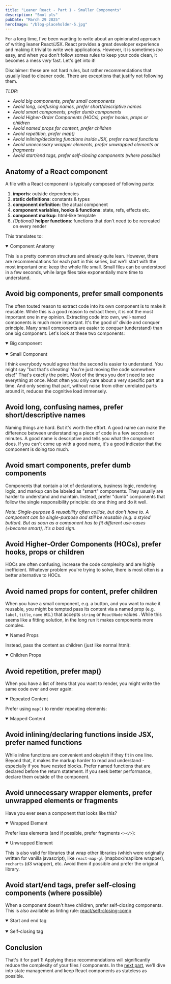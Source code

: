 ```yaml
---
title: "Leaner React - Part 1 - Smaller Components"
description: "Smol pls"
pubDate: "March 29 2025"
heroImage: "/blog-placeholder-5.jpg"
---
```



For a long time, I've been wanting to write about an opinionated approach of writing leaner React/JSX. React provides a great developer experience and making it trivial to write web applications. However, it is sometimes _too_ easy, and when you don't follow somes rules to keep your code clean, it becomes a mess _very_ fast. Let's get into it!

Disclaimer: these are not hard rules, but rather recommendations that usually lead to cleaner code. There are exceptions that justify not following them.

_TLDR:_

- _Avoid big components, prefer small components_
- _Avoid long, confusing names, prefer short/descriptive names_
- _Avoid smart components, prefer dumb components_
- _Avoid Higher-Order Components (HOCs), prefer hooks, props or children_
- _Avoid named props for content, prefer children_
- _Avoid repetition, prefer map()_
- _Avoid inlining/declaring functions inside JSX, prefer named functions_
- _Avoid unnecessary wrapper elements, prefer unwrapped elements or fragments_
- _Avoid start/end tags, prefer self-closing components (where possible)_

## Anatomy of a React component

A file with a React component is typically composed of following parts:

1. **imports**: outside dependencies
2. **static definitions**: constants & types
3. **component definition**: the actual component
4. **component variables, hooks & functions**: state, refs, effects etc.
5. **component markup**: html-like template
6. _(Optional)_ **helper functions**: functions that don't need to be recreated on every render

This translates to:

<details
  open
  className="group collapse collapse-plus bg-gray-200 hover:bg-gray-300"
>
  <summary className="collapse-title font-medium">Component Anatomy</summary>
  <div className="collapse-content mx-auto w-72 2xs:w-[20rem] xs:w-auto">
    <ComponentAnatomyRaw />
  </div>
</details>

This is a pretty common structure and already quite lean. However, there are recommendations for each part in this series, but we'll start with the most important one: keep the whole file small. Small files can be understood in a few seconds, while large files take exponentially more time to understand.

## Avoid big components, prefer small components

The often touted reason to extract code into its own component is to make it reusable. While this is a good reason to extract them, it is not the most important one in my opinion. Extracting code into own, well-named components is much more important. It's the good ol' divide and conquer principle. Many small components are easier to _conquer_ (understand) than one big component. Let's look at these two components:

<details
  open
  className="group collapse collapse-plus bg-gray-200 hover:bg-gray-300"
>
  <summary className="collapse-title font-medium">Big component</summary>
  <div className="collapse-content mx-auto w-72 2xs:w-[20rem] xs:w-auto">
    <BigComponent />
  </div>
</details>

<br />

<details
  open
  className="group collapse collapse-plus bg-gray-200 hover:bg-gray-300"
>
  <summary className="collapse-title font-medium">Small Component</summary>
  <div className="collapse-content mx-auto w-72 2xs:w-[20rem] xs:w-auto">
    <SmallComponent />
  </div>
</details>

I think everybody would agree that the second is easier to understand. You might say "but that's cheating! You're just moving the code somewhere else!" That's exactly the point. Most of the times you don't need to see everything at once. Most often you only care about a very specific part at a time. And only seeing that part, without noise from other unrelated parts around it, reduces the cognitive load immensely.

## Avoid long, confusing names, prefer short/descriptive names

Naming things are hard. But it's worth the effort. A good name can make the difference between understanding a piece of code in a few seconds or minutes. A good name is descriptive and tells you what the component does. If you can't come up with a good name, it's a good indicator that the component is doing too much.

## Avoid smart components, prefer dumb components

Components that contain a lot of declarations, business logic, rendering logic, and markup can be labeled as "smart" components. They usually are harder to understand and maintain. Instead, prefer "dumb" components that follow the single responsibility principle: do one thing and do it well.

_Note: Single-purpose & reusability often collide, but don't have to. A component can be single-purpose and still be reusable (e.g. a styled button). But as soon as a component has to fit different use-cases (=become smart), it's a bad sign._

## Avoid Higher-Order Components (HOCs), prefer hooks, props or children

HOCs are often confusing, increase the code complexity and are highly inefficient. Whatever problem you're trying to solve, there is most often is a better alternative to HOCs.

## Avoid named props for content, prefer children

When you have a small component, e.g. a button, and you want to make it reusable, you might be tempted pass its content via a named prop (e.g. `label`, `title`, `name` etc.) that accepts `string` or `ReactNode` values . While this seems like a fitting solution, in the long run it makes components more complex.

<details
  open
  className="group collapse collapse-plus bg-gray-200 hover:bg-gray-300"
>
  <summary className="collapse-title font-medium">Named Props</summary>
  <div className="collapse-content mx-auto w-72 2xs:w-[20rem] xs:w-auto">
    <NamedProps />
  </div>
</details>

Instead, pass the content as children (just like normal html):

<details
  open
  className="group collapse collapse-plus bg-gray-200 hover:bg-gray-300"
>
  <summary className="collapse-title font-medium">Children Props</summary>
  <div className="collapse-content mx-auto w-72 2xs:w-[20rem] xs:w-auto">
    <ChildrenProps />
  </div>
</details>

## Avoid repetition, prefer map()

When you have a list of items that you want to render, you might write the same code over and over again:

<details
  open
  className="group collapse collapse-plus bg-gray-200 hover:bg-gray-300"
>
  <summary className="collapse-title font-medium">Repeated Content</summary>
  <div className="collapse-content mx-auto w-72 2xs:w-[20rem] xs:w-auto">
    <RepeatedContent />
  </div>
</details>

Prefer using `map()` to render repeating elements:

<details
  open
  className="group collapse collapse-plus bg-gray-200 hover:bg-gray-300"
>
  <summary className="collapse-title font-medium">Mapped Content</summary>
  <div className="collapse-content mx-auto w-72 2xs:w-[20rem] xs:w-auto">
    <MappedContent />
  </div>
</details>

## Avoid inlining/declaring functions inside JSX, prefer named functions

While inline functions are convenient and okayish if they fit in one line. Beyond that, it makes the markup harder to read and understand - especially if you have nested blocks. Prefer named functions that are declared before the return statement. If you seek better performance, declare them outside of the component.

## Avoid unnecessary wrapper elements, prefer unwrapped elements or fragments

Have you ever seen a component that looks like this?

<details
  open
  className="group collapse collapse-plus bg-gray-200 hover:bg-gray-300"
>
  <summary className="collapse-title font-medium">Wrapped Element</summary>
  <div className="collapse-content mx-auto w-72 2xs:w-[20rem] xs:w-auto">
    <WrappedElement />
  </div>
</details>

Prefer less elements (and if possible, prefer fragments `<></>`):

<details
  open
  className="group collapse collapse-plus bg-gray-200 hover:bg-gray-300"
>
  <summary className="collapse-title font-medium">Unwrapped Element</summary>
  <div className="collapse-content mx-auto w-72 2xs:w-[20rem] xs:w-auto">
    <UnwrappedElement />
  </div>
</details>

This is also valid for libraries that wrap other libraries (which were originally written for vanilla javascript), like `react-map-gl` (mapbox/maplibre wrapper), `recharts` (d3 wrapper), etc. Avoid them if possible and prefer the original library.

## Avoid start/end tags, prefer self-closing components (where possible)

When a component doesn't have children, prefer self-closing components. This is also available as linting rule: [react/self-closing-comp](https://github.com/jsx-eslint/eslint-plugin-react/blob/master/docs/rules/self-closing-comp.md)

<details
  open
  className="group collapse collapse-plus bg-gray-200 hover:bg-gray-300"
>
  <summary className="collapse-title font-medium">Start and end tag</summary>
  <div className="collapse-content mx-auto w-72 2xs:w-[20rem] xs:w-auto">
    <StartEndTag />
  </div>
</details>

<br />

<details
  open
  className="group collapse collapse-plus bg-gray-200 hover:bg-gray-300"
>
  <summary className="collapse-title font-medium">Self-closing tag</summary>
  <div className="collapse-content mx-auto w-72 2xs:w-[20rem] xs:w-auto">
    <SelfClosingTag />
  </div>
</details>

## Conclusion

That's it for part 1! Applying these recommendations will significantly reduce the complexity of your files / components. In the [next part](/blog/leaner-react-part-2), we'll dive into state management and keep React components as stateless as possible.
